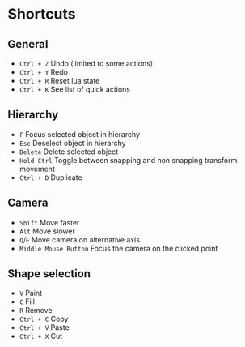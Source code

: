 # Shortcuts

## General

* `Ctrl + Z` Undo (limited to some actions)
* `Ctrl + Y` Redo
* `Ctrl + R` Reset lua state
* `Ctrl + K` See list of quick actions

## Hierarchy

* `F` Focus selected object in hierarchy
* `Esc` Deselect object in hierarchy
* `Delete` Delete selected object
* `Hold Ctrl` Toggle between snapping and non snapping transform movement 
* `Ctrl + D` Duplicate

## Camera

* `Shift` Move faster
* `Alt` Move slower
* `Q`/`E` Move camera on alternative axis
* `Middle Mouse Button` Focus the camera on the clicked point

## Shape selection

* `V` Paint
* `C` Fill
* `R` Remove
* `Ctrl + C` Copy
* `Ctrl + V` Paste
* `Ctrl + X` Cut

